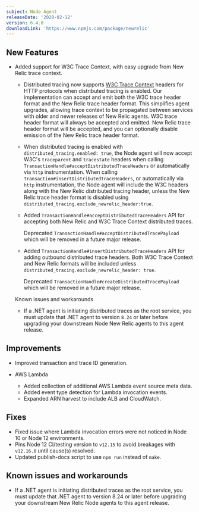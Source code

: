 ```yaml
---
subject: Node Agent
releaseDate: '2020-02-12'
version: 6.4.0
downloadLink: 'https://www.npmjs.com/package/newrelic'
---
```


## New Features

* Added support for W3C Trace Context, with easy upgrade from New Relic trace context.

  * Distributed tracing now supports [W3C Trace Context](https://docs.newrelic.com/docs/understand-dependencies/distributed-tracing/get-started/how-new-relic-distributed-tracing-works#headers) headers for HTTP protocols when distributed tracing is enabled. Our implementation can accept and emit both the W3C trace header format and the New Relic trace header format. This simplifies agent upgrades, allowing trace context to be propagated between services with older and newer releases of New Relic agents. W3C trace header format will always be accepted and emitted. New Relic trace header format will be accepted, and you can optionally disable emission of the New Relic trace header format.
  * When distributed tracing is enabled with `distributed_tracing.enabled: true`, the Node agent will now accept W3C's `traceparent` and `tracestate` headers when calling `TransactionHandle#acceptDistributedTraceHeaders` or automatically via `http` instrumentation. When calling `Transaction#insertDistributedTraceHeaders`, or automatically via `http` instrumentation, the Node agent will include the W3C headers along with the New Relic distributed tracing header, unless the New Relic trace header format is disabled using `distributed_tracing.exclude_newrelic_header:true`.
  * Added `TransactionHandle#acceptDistributedTraceHeaders` API for accepting both New Relic and W3C Trace Context distributed traces.

    Deprecated `TransactionHandle#acceptDistributedTracePayload` which will be removed in a future major release.
  * Added `TransactionHandle#insertDistributedTraceHeaders` API for adding outbound distributed trace headers. Both W3C Trace Context and New Relic formats will be included unless `distributed_tracing.exclude_newrelic_header: true`.

    Deprecated `TransactionHandle#createDistributedTracePayload` which will be removed in a future major release.

  Known issues and workarounds

  * If a .NET agent is initiating distributed traces as the root service, you must update that .NET agent to version `8.24` or later before upgrading your downstream Node New Relic agents to this agent release.

## Improvements

* Improved transaction and trace ID generation.
* AWS Lambda

  * Added collection of additional AWS Lambda event source meta data.
  * Added event type detection for Lambda invocation events.
  * Expanded ARN harvest to include ALB and CloudWatch.

## Fixes

* Fixed issue where Lambda invocation errors were not noticed in Node 10 or Node 12 environments.
* Pins Node 12 CI/testing version to `v12.15` to avoid breakages with `v12.16.0` until cause(s) resolved.
* Updated publish-docs script to use `npm run` instead of `make`.

## Known issues and workarounds

* If a .NET agent is initiating distributed traces as the root service, you must update that .NET agent to version 8.24 or later before upgrading your downstream New Relic Node agents to this agent release.
